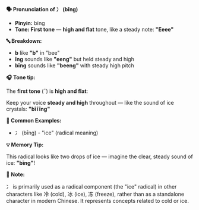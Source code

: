 **🗣️ Pronunciation of 冫 (bīng)**

- **Pinyin:** bīng
- **Tone: First tone** — **high and flat** tone, like a steady note: **"Eeee"**

**🔤 Breakdown:**

- **b** like **"b"** in "bee"
- **īng** sounds like **"eeng"** but held steady and high
- **bīng** sounds like **"beeng"** with steady high pitch

**🎧 Tone tip:**

The **first tone** (¯) is **high and flat**:

Keep your voice **steady and high** throughout — like the sound of ice crystals: **"bīīīng"**

**📝 Common Examples:**

- 冫 (bīng) - "ice" (radical meaning)

**💡 Memory Tip:**

This radical looks like two drops of ice — imagine the clear, steady sound of ice: **"bīng"**!

**📌 Note:**

冫 is primarily used as a radical component (the "ice" radical) in other characters
like 冷 (cold), 冰 (ice), 冻 (freeze), rather than as a standalone character in modern Chinese. It
represents concepts related to cold or ice.
